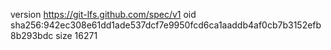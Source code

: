 version https://git-lfs.github.com/spec/v1
oid sha256:942ec308e61dd1ade537dcf7e9950fcd6ca1aaddb4af0cb7b3152efb8b293bdc
size 16271
